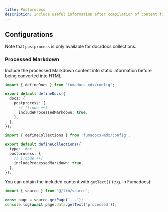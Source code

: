 ```yaml
---
title: Postprocess
description: Include useful information after compilation of content files.
---
```


## Configurations

Note that `postprocess` is only available for doc/docs collections.

### Processed Markdown

Include the processed Markdown content into static information before being converted into HTML.

```ts tab="docs"
import { defineDocs } from 'fumadocs-mdx/config';

export default defineDocs({
  docs: {
    postprocess: {
      // [!code ++]
      includeProcessedMarkdown: true,
    },
  },
});
```

```ts tab="doc"
import { defineCollections } from 'fumadocs-mdx/config';

export default defineCollections({
  type: 'doc',
  postprocess: {
    // [!code ++]
    includeProcessedMarkdown: true,
  },
});
```

You can obtain the included content with `getText()` (e.g. in Fumadocs):

```ts
import { source } from '@/lib/source';

const page = source.getPage('...');
console.log(await page.data.getText('processed'));
```
